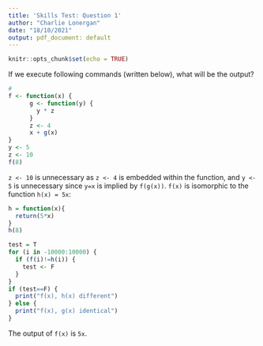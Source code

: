```yaml
---
title: 'Skills Test: Question 1'
author: "Charlie Lonergan"
date: "18/10/2021"
output: pdf_document: default
---
```


```r
knitr::opts_chunk$set(echo = TRUE)
```

If we execute following commands (written below), what will be the output?

```r
# 
f <- function(x) {
      g <- function(y) {
        y * z
      }
      z <- 4
      x + g(x)
}
y <- 5
z <- 10
f(8)
```

`z <- 10` is unnecessary as `z <- 4` is embedded within the function, and `y <- 5` is unnecessary since `y=x` is implied by `f(g(x))`. 
`f(x)` is isomorphic to the function `h(x) = 5x`:

```r
h = function(x){
  return(5*x)
}
h(8)
```

```r
test = T
for (i in -10000:10000) {
  if (f(i)!=h(i)) {
    test <- F
  }
}
if (test==F) {
  print("f(x), h(x) different")
} else {
  print("f(x), g(x) identical")
}
```

The output of `f(x)` is `5x`.
